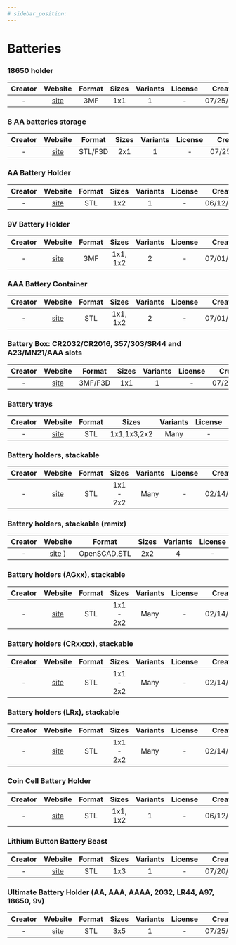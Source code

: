 ```yaml
---
# sidebar_position:
---
```


# Batteries

### 18650 holder
| Creator | Website | Format | Sizes | Variants | License | Created |
| :-: | :-: | :-: | :-: | :-: | :-: | :-: |
| - | [site](https://thangs.com/designer/paxtoncoghlin/3d-model/Gridfinity%25201x1%252018650%2520holder-62043) | 3MF | 1x1 | 1 | - | 07/25/2022 |

### 8 AA batteries storage
| Creator | Website | Format | Sizes | Variants | License | Created |
| :-: | :-: | :-: | :-: | :-: | :-: | :-: |
| - | [site](https://thangs.com/designer/anime_reference/3d-model/Gridfinity%2520-%25202x1%25208%2520AA%2520batteries%2520storage-66292) | STL/F3D | 2x1 | 1 | - | 07/25/2022 |

### AA Battery Holder
| Creator | Website | Format | Sizes | Variants | License | Created |
| :-: | :-: | :-: | :-: | :-: | :-: | :-: |
| - | [site](https://thangs.com/designer/Pestilence204/3d-model/Gridfinity%25202x1%252010xAA%2520Battery%2520Holder-103178) | STL | 1x2 | 1 | - | 06/12/2022 |

### 9V Battery Holder
| Creator | Website | Format | Sizes | Variants | License | Created |
| :-: | :-: | :-: | :-: | :-: | :-: | :-: |
| - | [site](https://www.printables.com/model/225989-gridfinity-9v-battery-holder) | 3MF | 1x1, 1x2 | 2 | - | 07/01/2022 |

### AAA Battery Container
| Creator | Website | Format | Sizes | Variants | License | Created |
| :-: | :-: | :-: | :-: | :-: | :-: | :-: |
| - | [site](https://www.printables.com/model/219701-gridfinity-aaa-battery-containers) | STL | 1x1, 1x2 | 2 | - | 07/01/2022 |

### Battery Box: CR2032/CR2016, 357/303/SR44 and A23/MN21/AAA slots
| Creator | Website | Format | Sizes | Variants | License | Created |
| :-: | :-: | :-: | :-: | :-: | :-: | :-: |
| - | [site](https://www.printables.com/model/208053-gridfinity-battery-box-cr2032cr2016-357303sr44-and) | 3MF/F3D | 1x1 | 1 | - | 07/25/2022 |

### Battery trays
| Creator | Website | Format | Sizes | Variants | License | Created |
| :-: | :-: | :-: | :-: | :-: | :-: | :-: |
| - | [site](https://www.printables.com/model/341811-gridfinity-battery-trays-aa-aaa-aaaa-18650-cr123-c) | STL | 1x1,1x3,2x2 | Many | - | 02/14/2024 |

### Battery holders, stackable
| Creator | Website | Format | Sizes | Variants | License | Created |
| :-: | :-: | :-: | :-: | :-: | :-: | :-: |
| - | [site](https://www.printables.com/model/381400-definitive-collection-of-battery-holders-gridfinit) | STL | 1x1 - 2x2 | Many | - | 02/14/2024 |

### Battery holders, stackable (remix)
| Creator | Website | Format | Sizes | Variants | License | Created |
| :-: | :-: | :-: | :-: | :-: | :-: | :-: |
| - | [site](https://www.printables.com/model/752699-gridfinity-battery-bins-remix) ) | OpenSCAD,STL | 2x2 | 4 | - | 02/14/2024 |

### Battery holders (AGxx), stackable
| Creator | Website | Format | Sizes | Variants | License | Created |
| :-: | :-: | :-: | :-: | :-: | :-: | :-: |
| - | [site](https://www.printables.com/model/442231-agx-button-cell-battery-holders-gridfinity-stackab) | STL | 1x1 - 2x2 | Many | - | 02/14/2024 |

### Battery holders (CRxxxx), stackable
| Creator | Website | Format | Sizes | Variants | License | Created |
| :-: | :-: | :-: | :-: | :-: | :-: | :-: |
| - | [site](https://www.printables.com/model/442365-crxxxx-button-cell-battery-holders-gridfinity-stac) | STL | 1x1 - 2x2 | Many | - | 02/14/2024 |

### Battery holders (LRx), stackable
| Creator | Website | Format | Sizes | Variants | License | Created |
| :-: | :-: | :-: | :-: | :-: | :-: | :-: |
| - | [site](https://www.printables.com/model/442274-lrxx-button-cell-battery-holders-gridfinity-stacka) | STL | 1x1 - 2x2 | Many | - | 02/14/2024 |

### Coin Cell Battery Holder
| Creator | Website | Format | Sizes | Variants | License | Created |
| :-: | :-: | :-: | :-: | :-: | :-: | :-: |
| - | [site](https://thangs.com/designer/bcsmithies/3d-model/Gridfinity%20Coin%20Cell%20Battery%20Holders-72538) | STL | 1x1, 1x2 | 1 | - | 06/12/2022 |

### Lithium Button Battery Beast
| Creator | Website | Format | Sizes | Variants | License | Created |
| :-: | :-: | :-: | :-: | :-: | :-: | :-: |
| - | [site](https://www.printables.com/model/244721-gridfinity-lithium-button-battery-beast) | STL | 1x3 | 1 | - | 07/20/2022 |


### Ultimate Battery Holder (AA, AAA, AAAA, 2032, LR44, A97, 18650, 9v)
| Creator | Website | Format | Sizes | Variants | License | Created |
| :-: | :-: | :-: | :-: | :-: | :-: | :-: |
| - | [site](https://thangs.com/designer/Michael%20Fuchs/3d-model/Gridfinity%25203x5%2520Ultimate%2520Battery%2520Holder%2520%28AA%252C%2520AAA%252C%2520AAAA%252C%25202032%252C%2520LR44%252C%2520A97%252C%252018650%252C%25209v%29-62533) | STL | 3x5 | 1 | - | 07/25/2022 |
